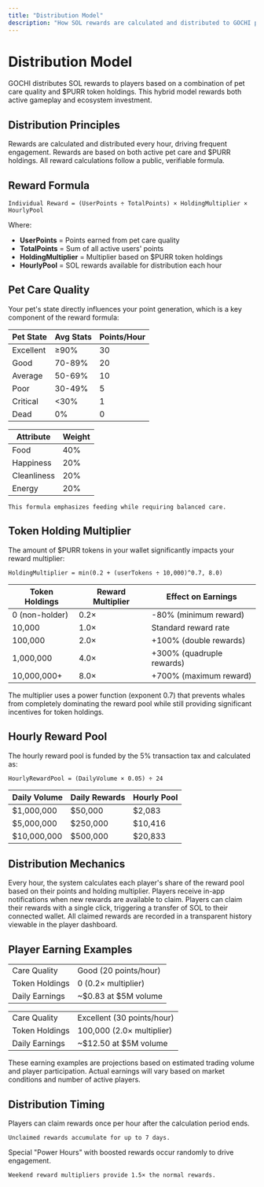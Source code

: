 ```yaml
---
title: "Distribution Model"
description: "How SOL rewards are calculated and distributed to GOCHI players"
---
```


# Distribution Model

GOCHI distributes SOL rewards to players based on a combination of pet care quality and $PURR token holdings. This hybrid model rewards both active gameplay and ecosystem investment.

## Distribution Principles

<CardGroup cols={3}>
  <Card title="Hourly Payouts" icon="clock">
    Rewards are calculated and distributed every hour, driving frequent engagement.
  </Card>
  
  <Card title="Dual Factors" icon="scale-balanced">
    Rewards are based on both active pet care and $PURR holdings.
  </Card>
  
  <Card title="Transparent Formula" icon="calculator">
    All reward calculations follow a public, verifiable formula.
  </Card>
</CardGroup>

## Reward Formula

```
Individual Reward = (UserPoints ÷ TotalPoints) × HoldingMultiplier × HourlyPool
```

Where:
- **UserPoints** = Points earned from pet care quality
- **TotalPoints** = Sum of all active users' points
- **HoldingMultiplier** = Multiplier based on $PURR token holdings
- **HourlyPool** = SOL rewards available for distribution each hour

## Pet Care Quality

Your pet's state directly influences your point generation, which is a key component of the reward formula:

<CardGroup cols={2}>
  <Card title="Care Quality Points" icon="heart-pulse">
    <table>
      <thead>
        <tr>
          <th>Pet State</th>
          <th>Avg Stats</th>
          <th>Points/Hour</th>
        </tr>
      </thead>
      <tbody>
        <tr>
          <td>Excellent</td>
          <td>≥90%</td>
          <td>30</td>
        </tr>
        <tr>
          <td>Good</td>
          <td>70-89%</td>
          <td>20</td>
        </tr>
        <tr>
          <td>Average</td>
          <td>50-69%</td>
          <td>10</td>
        </tr>
        <tr>
          <td>Poor</td>
          <td>30-49%</td>
          <td>5</td>
        </tr>
        <tr>
          <td>Critical</td>
          <td>&lt;30%</td>
          <td>1</td>
        </tr>
        <tr>
          <td>Dead</td>
          <td>0%</td>
          <td>0</td>
        </tr>
      </tbody>
    </table>
  </Card>
  
  <Card title="Point Weight" icon="weight-scale">
    <table>
      <thead>
        <tr>
          <th>Attribute</th>
          <th>Weight</th>
        </tr>
      </thead>
      <tbody>
        <tr>
          <td>Food</td>
          <td>40%</td>
        </tr>
        <tr>
          <td>Happiness</td>
          <td>20%</td>
        </tr>
        <tr>
          <td>Cleanliness</td>
          <td>20%</td>
        </tr>
        <tr>
          <td>Energy</td>
          <td>20%</td>
        </tr>
      </tbody>
    </table>
    
    This formula emphasizes feeding while requiring balanced care.
  </Card>
</CardGroup>

## Token Holding Multiplier

The amount of $PURR tokens in your wallet significantly impacts your reward multiplier:

```
HoldingMultiplier = min(0.2 + (userTokens ÷ 10,000)^0.7, 8.0)
```

<table>
  <thead>
    <tr>
      <th>Token Holdings</th>
      <th>Reward Multiplier</th>
      <th>Effect on Earnings</th>
    </tr>
  </thead>
  <tbody>
    <tr>
      <td>0 (non-holder)</td>
      <td>0.2×</td>
      <td>-80% (minimum reward)</td>
    </tr>
    <tr>
      <td>10,000</td>
      <td>1.0×</td>
      <td>Standard reward rate</td>
    </tr>
    <tr>
      <td>100,000</td>
      <td>2.0×</td>
      <td>+100% (double rewards)</td>
    </tr>
    <tr>
      <td>1,000,000</td>
      <td>4.0×</td>
      <td>+300% (quadruple rewards)</td>
    </tr>
    <tr>
      <td>10,000,000+</td>
      <td>8.0×</td>
      <td>+700% (maximum reward)</td>
    </tr>
  </tbody>
</table>

<Note>
The multiplier uses a power function (exponent 0.7) that prevents whales from completely dominating the reward pool while still providing significant incentives for token holdings.
</Note>

## Hourly Reward Pool

The hourly reward pool is funded by the 5% transaction tax and calculated as:

```
HourlyRewardPool = (DailyVolume × 0.05) ÷ 24
```

<table>
  <thead>
    <tr>
      <th>Daily Volume</th>
      <th>Daily Rewards</th>
      <th>Hourly Pool</th>
    </tr>
  </thead>
  <tbody>
    <tr>
      <td>$1,000,000</td>
      <td>$50,000</td>
      <td>$2,083</td>
    </tr>
    <tr>
      <td>$5,000,000</td>
      <td>$250,000</td>
      <td>$10,416</td>
    </tr>
    <tr>
      <td>$10,000,000</td>
      <td>$500,000</td>
      <td>$20,833</td>
    </tr>
  </tbody>
</table>

## Distribution Mechanics

<Steps>
  <Step title="Hourly Calculation">
    Every hour, the system calculates each player's share of the reward pool based on their points and holding multiplier.
  </Step>
  
  <Step title="Reward Notification">
    Players receive in-app notifications when new rewards are available to claim.
  </Step>
  
  <Step title="Reward Claim">
    Players can claim their rewards with a single click, triggering a transfer of SOL to their connected wallet.
  </Step>
  
  <Step title="Reward History">
    All claimed rewards are recorded in a transparent history viewable in the player dashboard.
  </Step>
</Steps>

## Player Earning Examples

<CardGroup cols={2}>
  <Card title="New Player" icon="user">
    <table>
      <tbody>
        <tr>
          <td>Care Quality</td>
          <td>Good (20 points/hour)</td>
        </tr>
        <tr>
          <td>Token Holdings</td>
          <td>0 (0.2× multiplier)</td>
        </tr>
        <tr>
          <td>Daily Earnings</td>
          <td>~$0.83 at $5M volume</td>
        </tr>
      </tbody>
    </table>
  </Card>
  
  <Card title="Dedicated Player" icon="user-check">
    <table>
      <tbody>
        <tr>
          <td>Care Quality</td>
          <td>Excellent (30 points/hour)</td>
        </tr>
        <tr>
          <td>Token Holdings</td>
          <td>100,000 (2.0× multiplier)</td>
        </tr>
        <tr>
          <td>Daily Earnings</td>
          <td>~$12.50 at $5M volume</td>
        </tr>
      </tbody>
    </table>
  </Card>
</CardGroup>

<Warning>
These earning examples are projections based on estimated trading volume and player participation. Actual earnings will vary based on market conditions and number of active players.
</Warning>

## Distribution Timing

<CardGroup cols={2}>
  <Card title="Claim Frequency" icon="clock">
    Players can claim rewards once per hour after the calculation period ends.
    
    Unclaimed rewards accumulate for up to 7 days.
  </Card>
  
  <Card title="Special Events" icon="calendar-star">
    Special "Power Hours" with boosted rewards occur randomly to drive engagement.
    
    Weekend reward multipliers provide 1.5× the normal rewards.
  </Card>
</CardGroup>
